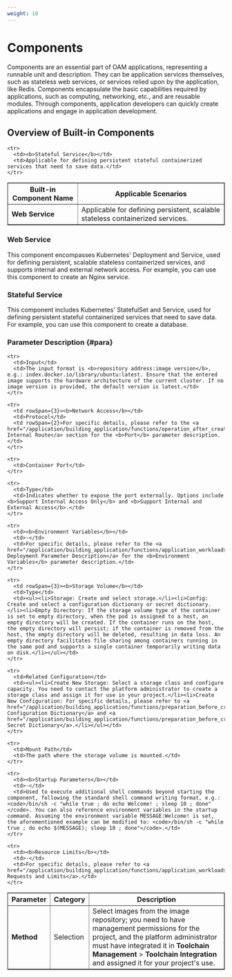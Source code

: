 ```yaml
---
weight: 10
---
```


# Components

Components are an essential part of OAM applications, representing a runnable unit and description. They can be application services themselves, such as stateless web services, or services relied upon by the application, like Redis. Components encapsulate the basic capabilities required by applications, such as computing, networking, etc., and are reusable modules. Through components, application developers can quickly create applications and engage in application development.

## Overview of Built-in Components

<table border={1} cellSpacing={0}>
  <thead>
    <tr>
      <th>Built-in Component Name</th>
      <th>Applicable Scenarios</th>
    </tr>
  </thead>

  <tbody>
    <tr>
      <td><b>Web Service</b></td>
      <td>Applicable for defining persistent, scalable stateless containerized services.</td>
    </tr>

    <tr>
      <td><b>Stateful Service</b></td>
      <td>Applicable for defining persistent stateful containerized services that need to save data.</td>
    </tr>
  </tbody>
</table>

### Web Service

This component encompasses Kubernetes' Deployment and Service, used for defining persistent, scalable stateless containerized services, and supports internal and external network access. For example, you can use this component to create an Nginx service.

### Stateful Service

This component includes Kubernetes' StatefulSet and Service, used for defining persistent stateful containerized services that need to save data. For example, you can use this component to create a database.

### Parameter Description \{#para}

<table border={1} cellSpacing={0}>
  <thead>
    <tr>
      <th>Parameter</th>
      <th>Category</th>
      <th>Description</th>
    </tr>
  </thead>

  <tbody>
    <tr>
      <td rowSpan={2}><b>Method</b></td>
      <td>Selection</td>
      <td>Select images from the image repository; you need to have management permissions for the project, and the platform administrator must have integrated it in <b>Toolchain Management</b> > <b>Toolchain Integration</b> and assigned it for your project's use.</td>
    </tr>

    <tr>
      <td>Input</td>
      <td>The input format is <b>repository address:image version</b>, e.g.: index.docker.io/library/ubuntu:latest. Ensure that the entered image supports the hardware architecture of the current cluster. If no image version is provided, the default version is latest.</td>
    </tr>

    <tr>
      <td rowSpan={3}><b>Network Access</b></td>
      <td>Protocol</td>
      <td rowSpan={2}>For specific details, please refer to the <a href="/application/building_application/functions/operation_after_creating/network_communications/service/create_service">Create Internal Route</a> section for the <b>Port</b> parameter description.</td>
    </tr>

    <tr>
      <td>Container Port</td>
    </tr>

    <tr>
      <td>Type</td>
      <td>Indicates whether to expose the port externally. Options include <b>Support Internal Access Only</b> and <b>Support Internal and External Access</b>.</td>
    </tr>

    <tr>
      <td><b>Environment Variables</b></td>
      <td>-</td>
      <td>For specific details, please refer to the <a href="/application/building_application/functions/application_workloads/deployment_create">Create Deployment Parameter Description</a> for the <b>Environment Variables</b> parameter description.</td>
    </tr>

    <tr>
      <td rowSpan={3}><b>Storage Volume</b></td>
      <td>Type</td>
      <td><ul><li>Storage: Create and select storage.</li><li>Config: Create and select a configuration dictionary or secret dictionary.</li><li>Empty Directory: If the storage volume type of the container is set to empty directory, when the pod is assigned to a host, an empty directory will be created. If the container runs on the host, the empty directory will persist; if the container is removed from the host, the empty directory will be deleted, resulting in data loss. An empty directory facilitates file sharing among containers running in the same pod and supports a single container temporarily writing data on disk.</li></ul></td>
    </tr>

    <tr>
      <td>Related Configuration</td>
      <td><ul><li>Create New Storage: Select a storage class and configure capacity. You need to contact the platform administrator to create a storage class and assign it for use in your project.</li><li>Create New Configuration: For specific details, please refer to <a href="/application/building_application/functions/preparation_before_creating/add_configmap">Create Configuration Dictionary</a> and <a href="/application/building_application/functions/preparation_before_creating/add_secret">Create Secret Dictionary</a>.</li></ul></td>
    </tr>

    <tr>
      <td>Mount Path</td>
      <td>The path where the storage volume is mounted.</td>
    </tr>

    <tr>
      <td><b>Startup Parameters</b></td>
      <td>-</td>
      <td>Used to execute additional shell commands beyond starting the component, following the standard shell command writing format, e.g.: <code>/bin/sh -c "while true ; do echo Welcome! ; sleep 10 ; done"</code>. You can also reference environment variables in the startup command. Assuming the environment variable MESSAGE:Welcome! is set, the aforementioned example can be modified to: <code>/bin/sh -c "while true ; do echo $(MESSAGE); sleep 10 ; done"</code>.</td>
    </tr>

    <tr>
      <td><b>Resource Limits</b></td>
      <td>-</td>
      <td>For specific details, please refer to <a href="/application/building_application/functions/application_workloads/deployment_create">Resource Requests and Limits</a>.</td>
    </tr>
  </tbody>
</table>

